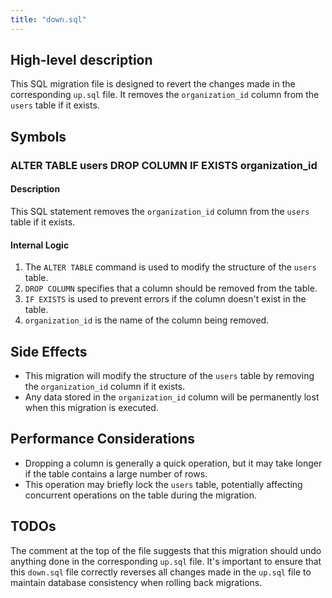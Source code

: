 ```yaml
---
title: "down.sql"
---
```


## High-level description
This SQL migration file is designed to revert the changes made in the corresponding `up.sql` file. It removes the `organization_id` column from the `users` table if it exists.

## Symbols

### ALTER TABLE users DROP COLUMN IF EXISTS organization_id
#### Description
This SQL statement removes the `organization_id` column from the `users` table if it exists.

#### Internal Logic
1. The `ALTER TABLE` command is used to modify the structure of the `users` table.
2. `DROP COLUMN` specifies that a column should be removed from the table.
3. `IF EXISTS` is used to prevent errors if the column doesn't exist in the table.
4. `organization_id` is the name of the column being removed.

## Side Effects
- This migration will modify the structure of the `users` table by removing the `organization_id` column if it exists.
- Any data stored in the `organization_id` column will be permanently lost when this migration is executed.

## Performance Considerations
- Dropping a column is generally a quick operation, but it may take longer if the table contains a large number of rows.
- This operation may briefly lock the `users` table, potentially affecting concurrent operations on the table during the migration.

## TODOs
The comment at the top of the file suggests that this migration should undo anything done in the corresponding `up.sql` file. It's important to ensure that this `down.sql` file correctly reverses all changes made in the `up.sql` file to maintain database consistency when rolling back migrations.